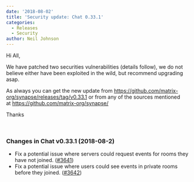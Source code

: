 ```yaml
---
date: '2018-08-02'
title: 'Security update: Chat 0.33.1'
categories:
  - Releases
  - Security
author: Neil Johnson
---
```


Hi All,

We have patched two securities vulnerabilities (details follow), we do not believe either have been exploited in the wild, but recommend upgrading asap.

As always you can get the new update from <a href="https://github.com/matrix-org/synapse/releases/tag/v0.33.1">https://github.com/matrix-org/synapse/releases/tag/v0.33.1</a> or from any of the sources mentioned at <a href="https://github.com/matrix-org/synapse/">https://github.com/matrix-org/synapse/</a>

Thanks

&nbsp;
<h3>Changes in Chat v0.33.1 (2018-08-2)</h3>
<ul>
 	<li>Fix a potential issue where servers could request events for rooms they have not joined. (<a href="https://github.com/matrix-org/synapse/issues/3641">#3641</a>)</li>
 	<li>Fix a potential issue where users could see events in private rooms before they joined. (<a href="https://github.com/matrix-org/synapse/issues/3642">#3642</a>)</li>
</ul>